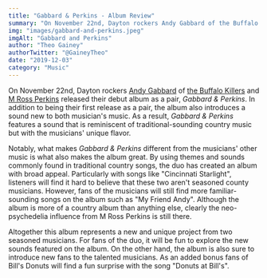```yaml
---
title: "Gabbard & Perkins - Album Review"
summary: "On November 22nd, Dayton rockers Andy Gabbard of the Buffalo Killers and M Ross Perkins released their debut album as a pair, Gabbard & Perkins."
img: "images/gabbard-and-perkins.jpeg"
imgAlt: "Gabbard and Perkins"
author: "Theo Gainey"
authorTwitter: "@GaineyTheo"
date: "2019-12-03"
category: "Music"
---
```


On November 22nd, Dayton rockers [Andy Gabbard](https://www.facebook.com/andrewgabbardmusic) of [the Buffalo Killers](https://www.facebook.com/buffalokillers) and [M Ross Perkins](https://www.facebook.com/mrossperkins/) released their debut album as a pair, *Gabbard & Perkins*. In addition to being their first release as a pair, the album also introduces a sound new to both musician's music. As a result, *Gabbard & Perkins* features a sound that is reminiscent of traditional-sounding country music but with the musicians' unique flavor.

Notably, what makes *Gabbard & Perkins* different from the musicians' other music is what also makes the album great. By using themes and sounds commonly found in traditional country songs, the duo has created an album with broad appeal. Particularly with songs like "Cincinnati Starlight", listeners will find it hard to believe that these two aren't seasoned county musicians. However, fans of the musicians will still find more familiar-sounding songs on the album such as "My Friend Andy". Although the album is more of a country album than anything else, clearly the neo-psychedelia influence from M Ross Perkins is still there.

Altogether this album represents a new and unique project from two seasoned musicians. For fans of the duo, it will be fun to explore the new sounds featured on the album. On the other hand, the album is also sure to introduce new fans to the talented musicians. As an added bonus fans of Bill's Donuts will find a fun surprise with the song "Donuts at Bill's".

